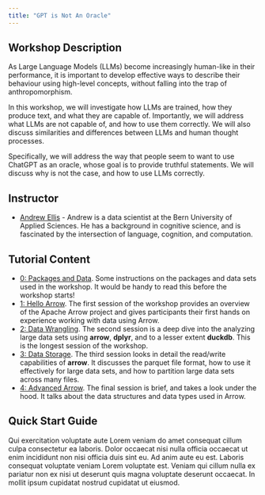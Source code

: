 ```yaml
---
title: "GPT is Not An Oracle"
---
```




## Workshop Description

As Large Language Models (LLMs) become increasingly human-like in their performance, it is important to develop effective ways to describe their behaviour using high-level concepts, without falling into the trap of anthropomorphism.

In this workshop, we will investigate how LLMs are trained, how they produce text, and what they are capable of. Importantly, we will address what LLMs are not capable of, and how to use them correctly. We will also discuss similarities and differences between LLMs and human thought processes.

Specifically, we will address the way that people seem to want to use ChatGPT as an oracle, whose goal is to provide truthful statements. We will discuss why is not the case, and how to use LLMs correctly.



## Instructor

- [Andrew Ellis](https://www.bfh.ch/en/about-bfh/people/a3xvoqozosua/) - Andrew is a data scientist at the Bern University of Applied Sciences. He has a background in cognitive science, and is fascinated by the intersection of language, cognition, and computation.


## Tutorial Content

- [0: Packages and Data](packages-and-data.html). Some instructions on the packages and data sets used in the workshop. It would be handy to read this before the workshop starts!
- [1: Hello Arrow](hello-arrow.html). The first session of the workshop provides an overview of the Apache Arrow project and gives participants their first hands on experience working with data using Arrow. 
- [2: Data Wrangling](data-wrangling.html). The second session is a deep dive into the analyzing large data sets using **arrow**, **dplyr**, and to a lesser extent **duckdb**. This is the longest session of the workshop.
- [3: Data Storage](data-storage.html). The third session looks in detail the read/write capabilities of **arrow**. It discusses the parquet file format, how to use it effectively for large data sets, and how to partition large data sets across many files.
- [4: Advanced Arrow](advanced.html). The final session is brief, and takes a look under the hood. It talks about the data structures and data types used in Arrow.

## Quick Start Guide

Qui exercitation voluptate aute Lorem veniam do amet consequat cillum culpa consectetur ea laboris. Dolor occaecat nisi nulla officia occaecat ut enim incididunt non nisi officia duis sint eu. Ad anim aute eu est. Laboris consequat voluptate veniam Lorem voluptate est. Veniam qui cillum nulla ex pariatur non ex nisi ut deserunt quis magna voluptate deserunt occaecat. In mollit ipsum cupidatat nostrud cupidatat ut eiusmod.
